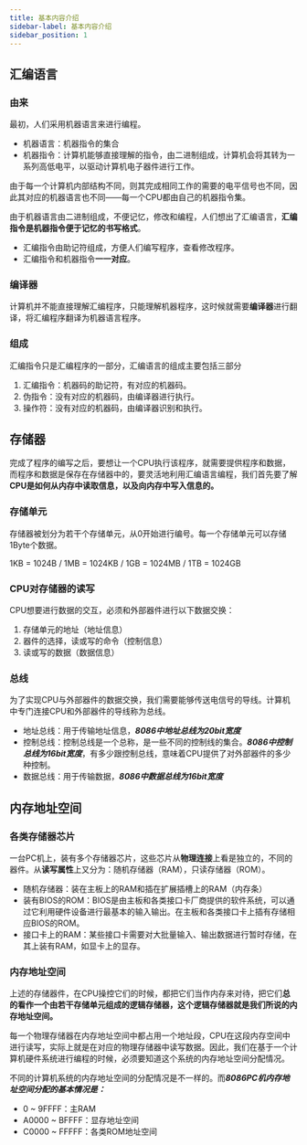 ```yaml
---
title: 基本内容介绍
sidebar-label: 基本内容介绍
sidebar_position: 1
---
```


## 汇编语言
### 由来
最初，人们采用机器语言来进行编程。
- 机器语言：机器指令的集合
- 机器指令：计算机能够直接理解的指令，由二进制组成，计算机会将其转为一系列高低电平，以驱动计算机电子器件进行工作。

由于每一个计算机内部结构不同，则其完成相同工作的需要的电平信号也不同，因此其对应的机器语言也不同——每一个CPU都由自己的机器指令集。

由于机器语言由二进制组成，不便记忆，修改和编程，人们想出了汇编语言，**汇编指令是机器指令便于记忆的书写格式**。
- 汇编指令由助记符组成，方便人们编写程序，查看修改程序。
- 汇编指令和机器指令**一一对应**。

### 编译器
计算机并不能直接理解汇编程序，只能理解机器程序，这时候就需要**编译器**进行翻译，将汇编程序翻译为机器语言程序。

### 组成
汇编指令只是汇编程序的一部分，汇编语言的组成主要包括三部分
1. 汇编指令：机器码的助记符，有对应的机器码。
2. 伪指令：没有对应的机器码，由编译器进行执行。
3. 操作符：没有对应的机器码，由编译器识别和执行。

## 存储器
完成了程序的编写之后，要想让一个CPU执行该程序，就需要提供程序和数据，而程序和数据是保存在存储器中的，要灵活地利用汇编语言编程，我们首先要了解**CPU是如何从内存中读取信息，以及向内存中写入信息的。**

### 存储单元
存储器被划分为若干个存储单元，从0开始进行编号。每一个存储单元可以存储1Byte个数据。

1KB = 1024B     / 1MB = 1024KB   / 1GB = 1024MB   / 1TB = 1024GB
### CPU对存储器的读写
CPU想要进行数据的交互，必须和外部器件进行以下数据交换：
1. 存储单元的地址（地址信息）
2. 器件的选择，读或写的命令（控制信息）
3. 读或写的数据（数据信息）

### 总线
为了实现CPU与外部器件的数据交换，我们需要能够传送电信号的导线。计算机中专门连接CPU和外部器件的导线称为总线。

- 地址总线：用于传输地址信息，***8086中地址总线为20bit宽度***
- 控制总线：控制总线是一个总称，是一些不同的控制线的集合。***8086中控制总线为16bit宽度***，有多少跟控制总线，意味着CPU提供了对外部器件的多少种控制。
- 数据总线：用于传输数据，***8086中数据总线为16bit宽度***

## 内存地址空间
### 各类存储器芯片
一台PC机上，装有多个存储器芯片，这些芯片从**物理连接**上看是独立的，不同的器件。从**读写属性**上又分为：随机存储器（RAM），只读存储器（ROM）。

- 随机存储器：装在主板上的RAM和插在扩展插槽上的RAM（内存条）
- 装有BIOS的ROM：BIOS是由主板和各类接口卡厂商提供的软件系统，可以通过它利用硬件设备进行最基本的输入输出。在主板和各类接口卡上插有存储相应BIOS的ROM。
- 接口卡上的RAM：某些接口卡需要对大批量输入、输出数据进行暂时存储，在其上装有RAM，如显卡上的显存。

### 内存地址空间
上述的存储器件，在CPU操控它们的时候，都把它们当作内存来对待，把它们**总的看作一个由若干存储单元组成的逻辑存储器，这个逻辑存储器就是我们所说的内存地址空间。**

每一个物理存储器在内存地址空间中都占用一个地址段，CPU在这段内存空间中进行读写，实际上就是在对应的物理存储器中读写数据。因此，我们在基于一个计算机硬件系统进行编程的时候，必须要知道这个系统的内存地址空间分配情况。

不同的计算机系统的内存地址空间的分配情况是不一样的。而***8086PC机内存地址空间分配的基本情况是：***
- 0 ~ 9FFFF：主RAM
- A0000 ~ BFFFF：显存地址空间
- C0000 ~ FFFFF：各类ROM地址空间


